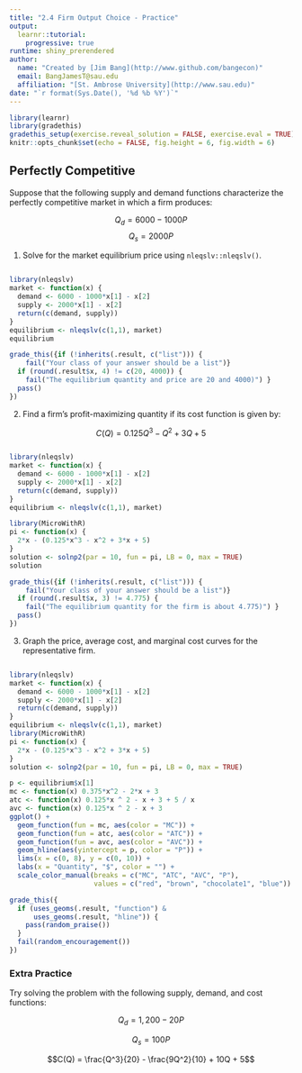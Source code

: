 ```yaml
---
title: "2.4 Firm Output Choice - Practice"
output: 
  learnr::tutorial: 
    progressive: true
runtime: shiny_prerendered
author: 
  name: "Created by [Jim Bang](http://www.github.com/bangecon)"
  email: BangJamesT@sau.edu
  affiliation: "[St. Ambrose University](http://www.sau.edu)"
date: "`r format(Sys.Date(), '%d %b %Y')`"
---
```


<style type="text/css">
#doc-metadata {
  margin-bottom: 10px;
  font-size: 0.8em;
}
</style>

```r
library(learnr)
library(gradethis)
gradethis_setup(exercise.reveal_solution = FALSE, exercise.eval = TRUE)
knitr::opts_chunk$set(echo = FALSE, fig.height = 6, fig.width = 6)
```

## Perfectly Competitive 

Suppose that the following supply and demand functions characterize the perfectly competitive market in which a firm produces: 

$$Q_d = 6000 - 1000P$$
$$Q_s = 2000P$$

1. Solve for the market equilibrium price using `nleqslv::nleqslv()`. 

```r

```

```r
library(nleqslv)
market <- function(x) {
  demand <- 6000 - 1000*x[1] - x[2]
  supply <- 2000*x[1] - x[2]
  return(c(demand, supply))
}
equilibrium <- nleqslv(c(1,1), market)
equilibrium
```


```r
grade_this({if (!inherits(.result, c("list"))) {
    fail("Your class of your answer should be a list")}
  if (round(.result$x, 4) != c(20, 4000)) { 
    fail("The equilibrium quantity and price are 20 and 4000)") }
  pass()
})
```

2. Find a firm's profit-maximizing quantity if its cost function is given by: 

$$C(Q) = 0.125Q^3 - Q^2 + 3Q + 5$$

```r

```

```r
library(nleqslv)
market <- function(x) {
  demand <- 6000 - 1000*x[1] - x[2]
  supply <- 2000*x[1] - x[2]
  return(c(demand, supply))
}
equilibrium <- nleqslv(c(1,1), market)
```

```r
library(MicroWithR)
pi <- function(x) {
  2*x - (0.125*x^3 - x^2 + 3*x + 5) 
}
solution <- solnp2(par = 10, fun = pi, LB = 0, max = TRUE)
solution
```

```r
grade_this({if (!inherits(.result, c("list"))) {
    fail("Your class of your answer should be a list")}
  if (round(.result$x, 3) != 4.775) { 
    fail("The equilibrium quantity for the firm is about 4.775)") }
  pass()
})
```

3. Graph the price, average cost, and marginal cost curves for the representative firm. 

```r

```

```r
library(nleqslv)
market <- function(x) {
  demand <- 6000 - 1000*x[1] - x[2]
  supply <- 2000*x[1] - x[2]
  return(c(demand, supply))
}
equilibrium <- nleqslv(c(1,1), market)
library(MicroWithR)
pi <- function(x) {
  2*x - (0.125*x^3 - x^2 + 3*x + 5) 
}
solution <- solnp2(par = 10, fun = pi, LB = 0, max = TRUE)
```

```r
p <- equilibrium$x[1]
mc <- function(x) 0.375*x^2 - 2*x + 3
atc <- function(x) 0.125*x ^ 2 - x + 3 + 5 / x 
avc <- function(x) 0.125*x ^ 2 - x + 3
ggplot() + 
  geom_function(fun = mc, aes(color = "MC")) + 
  geom_function(fun = atc, aes(color = "ATC")) + 
  geom_function(fun = avc, aes(color = "AVC")) + 
  geom_hline(aes(yintercept = p, color = "P")) + 
  lims(x = c(0, 8), y = c(0, 10)) + 
  labs(x = "Quantity", "$", color = "") + 
  scale_color_manual(breaks = c("MC", "ATC", "AVC", "P"), 
                     values = c("red", "brown", "chocolate1", "blue"))
```

```r
grade_this({
  if (uses_geoms(.result, "function") & 
      uses_geoms(.result, "hline")) {
    pass(random_praise())
  }
  fail(random_encouragement())
})
```

### Extra Practice

Try solving the problem with the following supply, demand, and cost functions: 

$$Q_d = 1,200 - 20P$$

$$Q_s = 100P$$

$$C(Q) = \frac{Q^3}{20} - \frac{9Q^2}{10} + 10Q + 5$$
